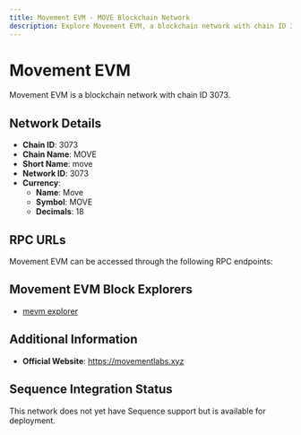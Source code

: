```yaml
--- 
title: Movement EVM - MOVE Blockchain Network
description: Explore Movement EVM, a blockchain network with chain ID 3073. Learn about its native currency, Move, and how to interact with the network.
---
```


# Movement EVM

Movement EVM is a blockchain network with chain ID 3073.

## Network Details

- **Chain ID**: 3073
- **Chain Name**: MOVE
- **Short Name**: move
- **Network ID**: 3073
- **Currency**: 
  - **Name**: Move
  - **Symbol**: MOVE
  - **Decimals**: 18

## RPC URLs

Movement EVM can be accessed through the following RPC endpoints:



## Movement EVM Block Explorers

- [mevm explorer](https://explorer.movementlabs.xyz)

## Additional Information

- **Official Website**: https://movementlabs.xyz

## Sequence Integration Status

This network does not yet have Sequence support but is available for deployment.
